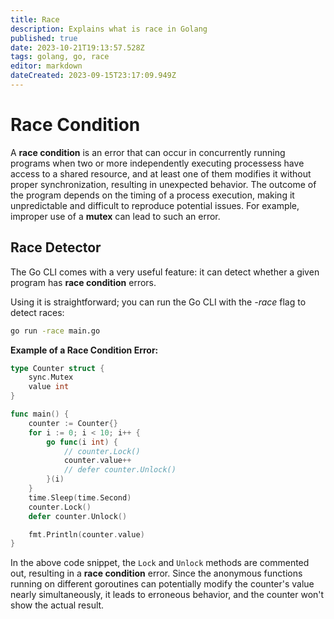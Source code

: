 ```yaml
---
title: Race
description: Explains what is race in Golang
published: true
date: 2023-10-21T19:13:57.528Z
tags: golang, go, race
editor: markdown
dateCreated: 2023-09-15T23:17:09.949Z
---
```


# Race Condition

A **race condition** is an error that can occur in concurrently running programs when two or more independently executing processess have access to a shared resource, and at least one of them modifies it without proper synchronization, resulting in unexpected behavior. The outcome of the program depends on the timing of a process execution, making it unpredictable and difficult to reproduce potential issues. For example, improper use of a **mutex** can lead to such an error.

## Race Detector

The Go CLI comes with a very useful feature: it can detect whether a given program has **race condition** errors.

Using it is straightforward; you can run the Go CLI with the *-race* flag to detect races:

```bash
go run -race main.go
```

**Example of a Race Condition Error:**

```go copy
type Counter struct {
	sync.Mutex
	value int
}

func main() {
	counter := Counter{}
	for i := 0; i < 10; i++ {
		go func(i int) {
			// counter.Lock()
			counter.value++
			// defer counter.Unlock()
		}(i)
	}
	time.Sleep(time.Second)
	counter.Lock()
	defer counter.Unlock()

	fmt.Println(counter.value)
}
```

In the above code snippet, the `Lock` and `Unlock` methods are commented out, resulting in a **race condition** error. Since the anonymous functions running on different goroutines can potentially modify the counter's value nearly simultaneously, it leads to erroneous behavior, and the counter won't show the actual result.